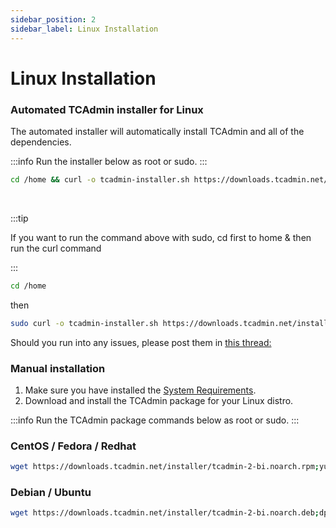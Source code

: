 ```yaml
---
sidebar_position: 2
sidebar_label: Linux Installation
---
```


# Linux Installation

### Automated TCAdmin installer for Linux
The automated installer will automatically install TCAdmin and all of the dependencies.

:::info
Run the installer below as root or sudo.
:::

```bash
cd /home && curl -o tcadmin-installer.sh https://downloads.tcadmin.net/installer/tcadmin-installer.sh && sh tcadmin-installer.sh -i
```
<br />

:::tip

If you want to run the command above with sudo, cd first to home & then run the curl command

:::

```bash
cd /home
```
then

```bash
sudo curl -o tcadmin-installer.sh https://downloads.tcadmin.net/installer/tcadmin-installer.sh && sh tcadmin-installer.sh -i
```

Should you run into any issues, please post them in [this thread:](https://community.tcadmin.com/topic/11831-automated-linux-installer/)

### Manual installation

1. Make sure you have installed the [System Requirements](/getting-started/system-requirements).
2. Download and install the TCAdmin package for your Linux distro.

:::info
Run the TCAdmin package commands below as root or sudo.
:::


### CentOS / Fedora / Redhat

```bash
wget https://downloads.tcadmin.net/installer/tcadmin-2-bi.noarch.rpm;yum -y install tcadmin-2-bi.noarch.rpm --nogpgcheck
```
### Debian / Ubuntu

```bash
wget https://downloads.tcadmin.net/installer/tcadmin-2-bi.noarch.deb;dpkg -i tcadmin-2-bi.noarch.deb
```